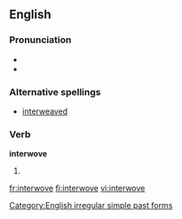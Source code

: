 ==English==

===Pronunciation===
* {{IPA|/'ɪntərwo:v/}}
* {{audio|en-us-interwove.ogg|Audio (US)}}

===Alternative spellings===
* [[interweaved]]

===Verb===
'''interwove'''

# {{simple past of|[[interweave]]}}

[[Category:English irregular simple past forms]]

[[fr:interwove]]
[[fi:interwove]]
[[vi:interwove]]